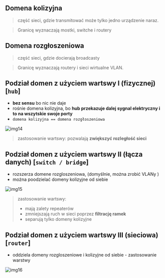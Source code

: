 ## Domena kolizyjna

> część sieci, gdzie transmitować może tylko jedno urządzenie naraz.

> Granicę wyznaczają mostki, switche i routery

## Domena rozgłoszeniowa

> część sieci, gdzie docierają broadcasty

> Granicę wyznaczają routery i sieci wirtualne VLAN.

## Podział domen z użyciem wartswy I (fizycznej) [`hub`]

- **bez sensu** bo nic nie daje
- rośnie domena kolizyjna, bo **hub przekazuje dalej sygnal elektryczny i to na wszytskie swoje porty**
- `domena kolizyjna == domena rozgłoszeniowa`

![img14](/lab2/img/img14.webp)

> zastosowanie wartswy: pozwalają **zwiększyć rozległość sieci**

## Podział domen z użyciem wartswy II (łącza danych) [`switch / bridge`]

- rozszerza domene rozgloszeniowa, (domyślnie, można zrobić VLANy )
- można poodzielać domeny kolizyjne od siebie

![img15](/lab2/img/img15.webp)

> zastosowanie wartswy:
>
> - mają zalety repeaterów
> - zmniejszają ruch w sieci poprzez **filtrację ramek**
> - separują tylko domeny kolizyjne

## Podział domen z użyciem wartswy III (sieciowa) [`router`]

- oddziela domeny rozgloszeniowe i kolizyjne od siebie - zastosowanie warstwy

![img16](/lab2/img/img16.webp)
